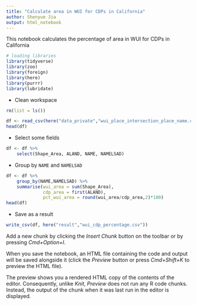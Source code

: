 ```yaml
---
title: "Calculate area in WUI for CDPs in California"
author: Shenyue Jia
output: html_notebook
---
```


This notebook calculates the percentage of area in WUI for CDPs in California

```r
# loading libraries
library(tidyverse)
library(zoo)
library(foreign)
library(here)
library(purrr)
library(lubridate)

```

- Clean workspace
```r
rm(list = ls())
```


```r
df <- read_csv(here("data_private","wui_place_intersection_place_name.csv"))
head(df)
```

- Select some fields
```r
df <- df %>%
    select(Shape_Area, ALAND, NAME, NAMELSAD)
```

- Group by `NAME` and `NAMELSAD`

```r

df <- df %>%
    group_by(NAME,NAMELSAD) %>%
    summarise(wui_area = sum(Shape_Area),
              cdp_area = first(ALAND),
              pct_wui_area = round(wui_area/cdp_area,2)*100)
head(df)
```

- Save as a result
```r
write_csv(df, here("result","wui_cdp_percentage.csv"))
```


Add a new chunk by clicking the *Insert Chunk* button on the toolbar or by pressing *Cmd+Option+I*.

When you save the notebook, an HTML file containing the code and output will be saved alongside it (click the *Preview* button or press *Cmd+Shift+K* to preview the HTML file). 

The preview shows you a rendered HTML copy of the contents of the editor. Consequently, unlike *Knit*, *Preview* does not run any R code chunks. Instead, the output of the chunk when it was last run in the editor is displayed.

